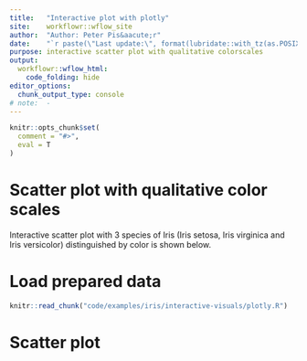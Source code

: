 ```yaml
---
title:   "Interactive plot with plotly"
site:    workflowr::wflow_site
author:  "Author: Peter Pis&aacute;r"
date:    "`r paste(\"Last update:\", format(lubridate::with_tz(as.POSIXct(Sys.time()) + 7200, tzone = \"GMT\"), \"%Y-%m-%d %H:%M GMT+2\"))`"
purpose: interactive scatter plot with qualitative colorscales
output:
  workflowr::wflow_html:
    code_folding: hide
editor_options:
  chunk_output_type: console
# note:  -
---
```


```r
knitr::opts_chunk$set(
  comment = "#>",
  eval = T
)
```


# Scatter plot with qualitative color scales
Interactive scatter plot with 3 species of Iris
(Iris setosa, Iris virginica and Iris versicolor) distinguished by color is shown below.


# Load prepared data
```r
knitr::read_chunk("code/examples/iris/interactive-visuals/plotly.R")
```


# Scatter plot
```r
```

